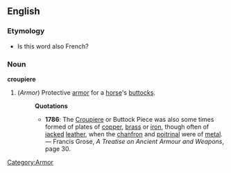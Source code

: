 ==English==
===Etymology===
* Is this word also French?
===Noun===
'''croupiere'''
#(''Armor'') [[Category:Armor]] Protective [[armor]] for a [[horse]]'s [[buttock]]s.
#:'''Quotations'''
#:*'''1786''': The [[Croupiere]] or Buttock Piece was also some times formed of plates of [[copper]], [[brass]] or [[iron]], though often of [[jack]]ed [[leather]], when the [[chanfron]] and [[poitrinal]] were of [[metal]]. &mdash; Francis Grose, ''A Treatise on Ancient Armour and Weapons'', page 30.